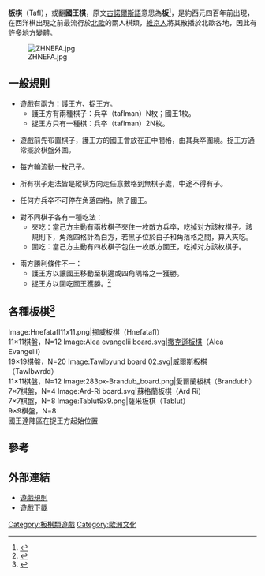 '''板棋'''（Tafl），或翻'''國王棋'''，原文[[古諾爾斯語|古諾爾斯語]]意思為'''板'''<ref>{{Cite web |url=http://www.vikinganswerlady.com/games.shtml |title=King's Table: Game of the Noble Scandinavians |access-date=2010-04-23 |archive-date=2016-10-16 |archive-url=https://web.archive.org/web/20161016164218/http://www.vikinganswerlady.com/games.shtml |dead-url=no }}</ref>，是約西元四百年前出現，在西洋棋出現之前最流行於[[北歐|北歐]]的兩人棋類，[[維京人|維京人]]將其散播於北歐各地，因此有許多地方變體。

[[File:ZHNEFA.jpg|thumb]]

==一般規則==

*遊戲有兩方：護王方、捉王方。
**護王方有兩種棋子：兵卒（taflman）N枚；國王1枚。
**捉王方只有一種棋：兵卒（taflman）2N枚。

*遊戲前先布置棋子，護王方的國王會放在正中間格，由其兵卒圍繞。捉王方通常擺於棋盤外圍。

*每方輪流動一枚己子。

*所有棋子走法皆是縱橫方向走任意數格到無棋子處，中途不得有子。

*任何方兵卒不可停在角落四格，除了國王。

*對不同棋子各有一種吃法：
**夾吃：當己方主動有兩枚棋子夾住一枚敵方兵卒，吃掉对方該枚棋子。該規則下，角落四格計為白方，若黑子位於白子和角落格之間，算入夾吃。
**圍吃：當己方主動有四枚棋子包住一枚敵方國王，吃掉对方該枚棋子。

*兩方勝利條件不一：
**護王方以讓國王移動至棋邊或四角隅格之一獲勝。
**捉王方以圍吃國王獲勝。<ref>{{Cite web |url=http://www.leikmot.net/englisch/eTaflhist.html |title=The History of Hnefatafl |access-date=2010-04-23 |archive-date=2011-07-23 |archive-url=https://web.archive.org/web/20110723181941/http://www.leikmot.net/englisch/eTaflhist.html |dead-url=no }}</ref>

==各種板棋<ref>{{Cite web |url=http://alumnus.caltech.edu/~leif/games/Hnefetafl/index.html |title=Hnefetafl A Norse Game |access-date=2010-04-23 |archive-url=https://web.archive.org/web/20111015155912/http://alumnus.caltech.edu/~leif/games/Hnefetafl/index.html |archive-date=2011-10-15 |dead-url=yes }}</ref>==
<gallery>
Image:Hnefatafl11x11.png|挪威板棋（Hnefatafl）<br>11×11棋盤，N=12
Image:Alea evangelii board.svg|[[撒克遜板棋|撒克遜板棋]]（Alea Evangelii）<br>19×19棋盤，N=20
Image:Tawlbyund board 02.svg|威爾斯板棋（Tawlbwrdd）<br>11×11棋盤，N=12
Image:283px-Brandub_board.png|愛爾蘭板棋（Brandubh）<br>7×7棋盤，N=4
Image:Ard-Ri board.svg|蘇格蘭板棋（Ard Ri）<br>7×7棋盤，N=8
Image:Tablut9x9.png|薩米板棋（Tablut）<br>9×9棋盤，N=8<br>國王達陣區在捉王方起始位置
</gallery>

==參考==
<div class="references-small">
<references/>
</div>


==外部連結==
*[http://brainking.com/cn/GameRules?tp=19 遊戲規則] {{Wayback|url=http://brainking.com/cn/GameRules?tp=19 |date=20200924004120 }}
*[https://web.archive.org/web/20070214081834/http://hem.passagen.se/melki9/Tablut.zip 遊戲下載]


[[Category:板棋類遊戲|Category:板棋類遊戲]]
[[Category:歐洲文化|Category:歐洲文化]]